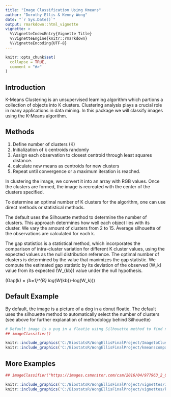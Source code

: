 ```yaml
---
title: "Image Classification Using Kmeans"
author: "Dorothy Ellis & Kenny Wong"
date: "`r Sys.Date()`"
output: rmarkdown::html_vignette
vignette: >
  %\VignetteIndexEntry{Vignette Title}
  %\VignetteEngine{knitr::rmarkdown}
  %\VignetteEncoding{UTF-8}
---
```


```r
knitr::opts_chunk$set(
  collapse = TRUE,
  comment = "#>"
)
```


## Introduction

K-Means Clustering is an unsupervised learning algorithm which partions a collection of objects into K clusters. Clustering analysis plays a crucial role in many applications in data mining. In this package we will classify images using the K-Means algorithm.

## Methods

1. Define number of clusters (K)
2. Initialization of k centroids randomly
3. Assign each observation to closest centroid through least squares distance.
4. calculate new means as centroids for new clusters
5. Repeat until convergence or a maximum iteration is reached.

In clustering the image, we convert it into an array with RGB values. Once the clusters are formed, the image is recreated with the center of the clusters specified. 

To determine an optimal number of K clusters for the algorithm, one can use direct methods or statistical methods. 


The default uses the Silhouette method to determine the number of   clusters. This approach determines how well each object lies with its cluster. We vary the amount of clusters from 2 to 15. Average silhouette of the observations are calculated for each k.

The gap statistics is a statistical method, which incorporates the  comparison of intra-cluster variation for different K cluster values, using the expected values as the null distribution reference. The optimal number of clusters is determined by the value that maximizes the gap statistic. We compute the estimated gap statistic by its deviation of the observed \(W_k\) value from its expected \(W_{kb}\) value under the null hypothesis.

   \(Gap(k) = \frac{1}{B}\sum_{b=1}^{B} log(W_{kb})-log(W_k))\)


## Default Example

By default, the image is a picture of a dog in a donut floatie. The default uses the silhouette method to automatically select the number of clusters (see above for further explanation of methodology behind Silhouette)

```r
# Default image is a pug in a floatie using Silhouette method to find number of clusters
## imageClassifier()
```

```r
knitr::include_graphics('C:/BiostatsR/WongEllisFinalProject/ImagetoClust.jpg')
knitr::include_graphics('C:/BiostatsR/WongEllisFinalProject/kmeanscomparison.jpg')
```

## More Examples

```r
## imageClassifier("https://images.csmonitor.com/csm/2016/04/977963_2_0427-peacock-mating-display_standard.jpg?alias=standard_900x600nc",4)
```

```r
knitr::include_graphics('C:/BiostatsR/WongEllisFinalProject/vignettes/ImagetoClust.jpg')
knitr::include_graphics('C:/BiostatsR/WongEllisFinalProject/vignettes/kmeanscomparison.jpg')
```
